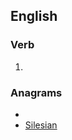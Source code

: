 ==English==

===Verb===
{{en-verb|salinises|salinising|salinised|salinised}}

# {{British}} {{alternative spelling of|[[salinize]]}}

===Anagrams===
* {{alphagram|aeiilnss}}
* [[Silesian#English|Silesian]]
